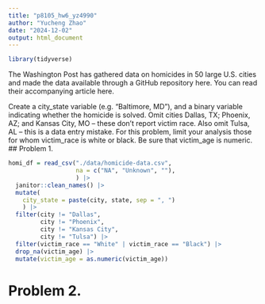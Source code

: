 ```yaml
---
title: "p8105_hw6_yz4990"
author: "Yucheng Zhao"
date: "2024-12-02"
output: html_document
---
```


```r
library(tidyverse)
```


The Washington Post has gathered data on homicides in 50 large U.S. cities and made the data available through a GitHub repository here. You can read their accompanying article here.

Create a city_state variable (e.g. “Baltimore, MD”), and a binary variable indicating whether the homicide is solved. Omit cities Dallas, TX; Phoenix, AZ; and Kansas City, MO – these don’t report victim race. Also omit Tulsa, AL – this is a data entry mistake. For this problem, limit your analysis those for whom victim_race is white or black. Be sure that victim_age is numeric.
## Problem 1.
```r
homi_df = read_csv("./data/homicide-data.csv", 
                   na = c("NA", "Unknown", ""), 
                   ) |> 
  janitor::clean_names() |> 
  mutate(
    city_state = paste(city, state, sep = ", ")
    ) |> 
  filter(city != "Dallas", 
         city != "Phoenix",
         city != "Kansas City", 
         city != "Tulsa") |> 
  filter(victim_race == "White" | victim_race == "Black") |> 
  drop_na(victim_age) |> 
  mutate(victim_age = as.numeric(victim_age))


```



# Problem 2. 
```r

```




```r

```




```r

```




```r

```




```r

```




```r

```




```r

```




```r

```




```r

```




```r

```




```r

```





